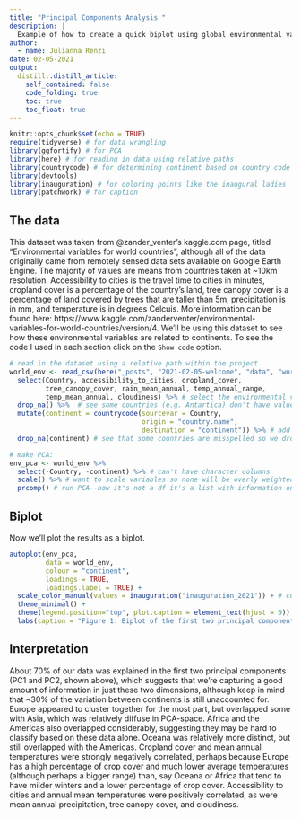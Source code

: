 ```yaml
---
title: "Principal Components Analysis "
description: |
  Example of how to create a quick biplot using global environmental variables.
author:
  - name: Julianna Renzi
date: 02-05-2021
output:
  distill::distill_article:
    self_contained: false
    code_folding: true
    toc: true
    toc_float: true
---
```



```r
knitr::opts_chunk$set(echo = TRUE)
require(tidyverse) # for data wrangling
library(ggfortify) # for PCA
library(here) # for reading in data using relative paths
library(countrycode) # for determining continent based on country code
library(devtools)
library(inauguration) # for coloring points like the inaugural ladies
library(patchwork) # for caption

```

## The data

This dataset was taken from @zander_venter's kaggle.com page, titled "Environmental variables for world countries", although all of the data originally came from remotely sensed data sets available on Google Earth Engine. The majority of values are means from countries taken at ~10km resolution. Accessibility to cities is the travel time to cities in minutes, cropland cover is a percentage of the country's land, tree canopy cover is a percentage of land covered by trees that are taller than 5m, precipitation is in mm, and temperature is in degrees Celcuis. More information can be found here: https://www.kaggle.com/zanderventer/environmental-variables-for-world-countries/version/4. We'll be using this dataset to see how these environmental variables are related to continents. To see the code I used in each section click on the `Show code` option.

```r
# read in the dataset using a relative path within the project
world_env <- read_csv(here("_posts", "2021-02-05-welcome", "data", "world_env_vars.csv")) %>% 
  select(Country, accessibility_to_cities, cropland_cover,
         tree_canopy_cover, rain_mean_annual, temp_annual_range,
         temp_mean_annual, cloudiness) %>% # select the environmental variables we're interested in
  drop_na() %>%  # see some countries (e.g. Antartica) don't have values for variables, so drop those
  mutate(continent = countrycode(sourcevar = Country,
                                 origin = "country.name",
                                 destination = "continent")) %>% # add continent names
  drop_na(continent) # see that some countries are misspelled so we drop those

# make PCA:
env_pca <- world_env %>%   
  select(-Country, -continent) %>% # can't have character columns
  scale() %>% # want to scale variables so none will be overly weighted
  prcomp() # run PCA--now it's not a df it's a list with information on the PCA

```

## Biplot

Now we'll plot the results as a biplot.

```r

autoplot(env_pca,
         data = world_env,
         colour = "continent",
         loadings = TRUE,
         loadings.label = TRUE) +
  scale_color_manual(values = inauguration("inauguration_2021")) + # colors to match the inaugural ladies of the 2021 presidential inauguration
  theme_minimal() + 
  theme(legend.position="top", plot.caption = element_text(hjust = 0)) +
  labs(caption = "Figure 1: Biplot of the first two principal components of the PCA")


```

## Interpretation

About 70% of our data was explained in  the first two principal components (PC1 and PC2, shown above), which suggests that we're capturing a good amount of information in just these two dimensions, although keep in mind that ~30% of the variation between continents is still unaccounted for. Europe appeared to cluster together for the most part, but overlapped some with Asia, which was relatively diffuse in PCA-space. Africa and the Americas also overlapped considerably, suggesting they may be hard to classify based on these data alone. Oceana was relatively more distinct, but still overlapped with the Americas. Cropland cover and mean annual temperatures were strongly negatively correlated, perhaps because Europe has a high percentage of crop cover and much lower average temperatures (although perhaps a bigger range) than, say Oceana or Africa that tend to have milder winters and a lower percentage of crop cover. Accessibility to cities and annual mean temperatures were positively correlated, as were mean annual precipitation, tree canopy cover, and cloudiness. 




